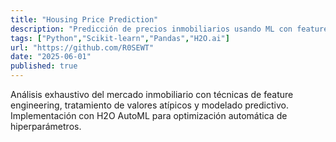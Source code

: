 ```yaml
---
title: "Housing Price Prediction"
description: "Predicción de precios inmobiliarios usando ML con feature engineering avanzado y EDA completo."
tags: ["Python","Scikit-learn","Pandas","H2O.ai"]
url: "https://github.com/R0SEWT"
date: "2025-06-01"
published: true
---
```


Análisis exhaustivo del mercado inmobiliario con técnicas de feature engineering, tratamiento de valores atípicos y modelado predictivo. Implementación con H2O AutoML para optimización automática de hiperparámetros.
